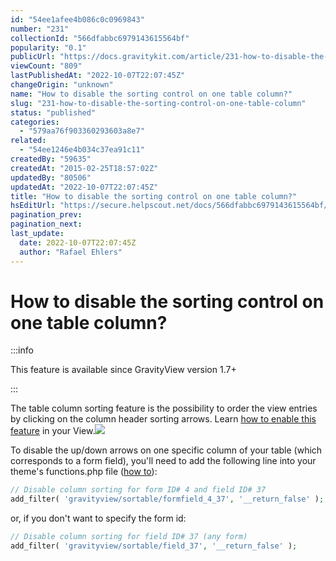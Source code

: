 ```yaml
---
id: "54ee1afee4b086c0c0969843"
number: "231"
collectionId: "566dfabbc6979143615564bf"
popularity: "0.1"
publicUrl: "https://docs.gravitykit.com/article/231-how-to-disable-the-sorting-control-on-one-table-column"
viewCount: "809"
lastPublishedAt: "2022-10-07T22:07:45Z"
changeOrigin: "unknown"
name: "How to disable the sorting control on one table column?"
slug: "231-how-to-disable-the-sorting-control-on-one-table-column"
status: "published"
categories: 
  - "579aa76f903360293603a8e7"
related: 
  - "54ee1246e4b034c37ea91c11"
createdBy: "59635"
createdAt: "2015-02-25T18:57:02Z"
updatedBy: "80506"
updatedAt: "2022-10-07T22:07:45Z"
title: "How to disable the sorting control on one table column?"
hsEditUrl: "https://secure.helpscout.net/docs/566dfabbc6979143615564bf/article/54ee1afee4b086c0c0969843"
pagination_prev: 
pagination_next: 
last_update:
  date: 2022-10-07T22:07:45Z
  author: "Rafael Ehlers"
---
```


# How to disable the sorting control on one table column?


:::info

This feature is available since GravityView version 1.7+

:::



The table column sorting feature is the possibility to order the view entries by clicking on the column header sorting arrows. Learn [how to enable this feature](https://docs.gravitykit.com/article/230-enabling-the-table-column-sorting-feature) in your View.![](https://s3.amazonaws.com/helpscout.net/docs/assets/54c58489e4b051242988532c/images/54ee1c85e4b034c37ea91c86/file-m1tZjn120P.png)

To disable the up/down arrows on one specific column of your table (which corresponds to a form field), you'll need to add the following line into your theme's functions.php file ([how to](https://docs.gravitykit.com/article/210-where-to-put-code-samples)):

```php
// Disable column sorting for form ID# 4 and field ID# 37
add_filter( 'gravityview/sortable/formfield_4_37', '__return_false' );
```

or, if you don't want to specify the form id:

```php
// Disable column sorting for field ID# 37 (any form)
add_filter( 'gravityview/sortable/field_37', '__return_false' );
```